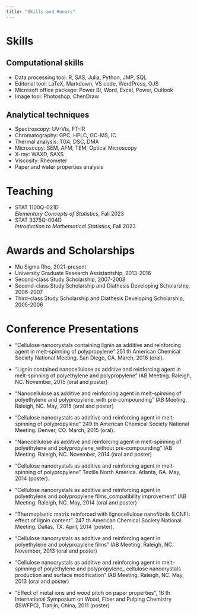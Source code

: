 ```yaml
---
title: "Skills and Honors"
---
```


# Skills

## Computational skills

-   Data processing tool: R, SAS, Julia, Python, JMP, SQL
-   Editorial tool: LaTeX, Markdown, VS code, WordPress, OJS
-   Microsoft office package: Power BI, Word, Excel, Power, Outlook
-   Image tool: Photoshop, ChenDraw

## Analytical techniques

-   Spectroscopy: UV-Vis, FT-IR
-   Chromatography: GPC, HPLC, GC-MS, IC
-   Thermal analysis: TGA, DSC, DMA
-   Microscopy: SEM, AFM, TEM, Optical Microscopy
-   X-ray: WAXD, SAXS
-   Viscosity: Rheometer
-   Paper and water properties analysis

# Teaching

-   STAT 1100Q-021D\
    *Elementary Concepts of Statistics*, Fall 2023
-   STAT 3375Q-004D\
    *Introduction to Mathematical Statistics*, Fall 2023

# Awards and Scholarships
+ Mu Sigma Rho, 2021-present
+ University Graduate Research Assistantship, 2013-2016
+ Second-class Study Scholarship, 2007-2008
+ Second-class Study Scholarship and Diathesis Developing Scholarship, 2006-2007
+ Third-class Study Scholarship and Diathesis Developing Scholarship, 2005-2006



# Conference Presentations
+ “Cellulose nanocrystals containing lignin as additive and reinforcing agent in melt-spinning of
polypropylene” 251 th American Chemical Society National Meeting. San Diego, CA. March, 2016
(oral).


+ “Lignin contained nanocellulose as additive and reinforcing agent in melt-spinning of polyethylene
and polypropylene” IAB Meeting. Raleigh, NC. November, 2015 (oral and poster)


+ “Nanocellulose as additive and reinforcing agent in melt-spinning of polyethylene and
polypropylene_with pre-compounding” IAB Meeting. Raleigh, NC. May, 2015 (oral and poster)


+ “Cellulose nanocrystals as additive and reinforcing agent in melt-spinning of polypropylene” 249 th
American Chemical Society National Meeting. Denver, CO. March, 2015 (oral).


+ “Nanocellulose as additive and reinforcing agent in melt-spinning of polyethylene and
polypropylene_without pre-compounding” IAB Meeting. Raleigh, NC. November, 2014 (oral and
poster)


+ “Cellulose nanocrystals as additive and reinforcing agent in melt-spinning of polypropylene”
Textile North America. Atlanta, GA. May, 2014 (poster).


+ “Cellulose nanocrystals as additive and reinforcing agent in polyethylene and polypropylene
films_compatibility improvement” IAB Meeting. Raleigh, NC. May, 2014 (oral and poster)


+ “Thermoplastic matrix reinforced with lignocellulose nanofibrils (LCNF): effect of lignin content”.
247 th American Chemical Society National Meeting. Dallas, TX. April, 2014 (poster).


+ “Cellulose nanocrystals as additive and reinforcing agent in polyethylene and polypropylene films”
IAB Meeting. Raleigh, NC. November, 2013 (oral and poster)


+ “Cellulose nanocrystals as additive and reinforcing agent in melt-spinning of polyethylene and
polypropylene_ cellulose nanocrystals production and surface modification” IAB Meeting.
Raleigh, NC. May, 2013 (oral and poster)


+ “Effect of metal ions and wood pitch on paper properties”, 16 th International Symposium on
Wood, Fiber and Pulping Chemistry (ISWFPC), Tianjin, China, 2011 (poster)


